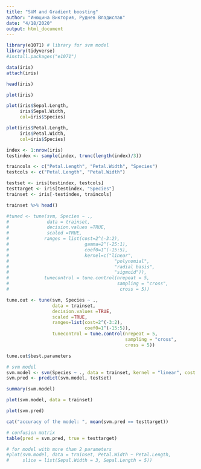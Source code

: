 ```yaml
---
title: "SVM and Gradient boosting"
author: "Инюцина Виктория, Руднев Владислав"
date: "4/18/2020"
output: html_document
---
```


```r
library(e1071) # library for svm model
library(tidyverse)
#install.packages("e1071")
```

```r
data(iris)
attach(iris)
```

```r
head(iris)
```

```r
plot(iris)
```

```r
plot(iris$Sepal.Length, 
     iris$Sepal.Width, 
     col=iris$Species)
```

```r
plot(iris$Petal.Length, 
     iris$Petal.Width, 
     col=iris$Species)
```

```r
index <- 1:nrow(iris)
testindex <- sample(index, trunc(length(index)/3))

traincols <- c("Petal.Length", "Petal.Width", "Species")
testcols <- c("Petal.Length", "Petal.Width")

testset <- iris[testindex, testcols]
testtarget <- iris[testindex, "Species"]
trainset <- iris[-testindex, traincols]
```

```r
trainset %>% head()
```

```r
#tuned <- tune(svm, Species ~ ., 
#              data = trainset,
#              decision.values =TRUE,
#              scaled =TRUE,
#             ranges = list(cost=2^(-3:2),
#                            gamma=2^(-25:1),
#                            coef0=1^(-15:5),
#                            kernel=c("linear",
#                                       "polynomial",
#                                       "radial basis",
#                                       "sigmoid")),
#             tunecontrol = tune.control(nrepeat = 5, 
#                                        sampling = "cross", 
#                                         cross = 5))
```

```r
tune.out <- tune(svm, Species ~ .,
                 data = trainset, 
                 decision.values =TRUE,
                 scaled =TRUE,
                 ranges=list(cost=2^(-3:2),
                             coef0=1^(-15:5)),
                 tunecontrol = tune.control(nrepeat = 5, 
                                            sampling = "cross", 
                                            cross = 5))
```

```r
tune.out$best.parameters
```

```r
# svm model
svm.model <- svm(Species ~ ., data = trainset, kernel = "linear", cost = .125, coef0 = 1)
svm.pred <- predict(svm.model, testset)
```

```r
summary(svm.model)
```

```r
plot(svm.model, data = trainset)
```

```r
plot(svm.pred)
```

```r
cat("accuracy of the model: ", mean(svm.pred == testtarget))
```

```r
# confusion matrix
table(pred = svm.pred, true = testtarget)
```

```r
# for model with more than 2 parameters
#plot(svm.model, data = trainset, Petal.Width ~ Petal.Length,
#     slice = list(Sepal.Width = 3, Sepal.Length = 5))
```